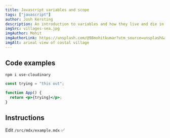 ```yaml
---
title: Javascript variables and scope
tags: ["javascript"]
author: Josh Kersting
description: An introduction to variables and how they live and die in a javascript environment.
imgSrc: villages-sea.jpg
imgAuthor: Mohit
imgAuthorLink: https://unsplash.com/@98mohitkumar?utm_source=unsplash&amp;utm_medium=referral&amp;utm_content=creditCopyText
imgAlt: arieal view of costal village
---
```


## Code examples

```bash
npm i use-cloudinary
```

```jsx
const trying = "this out";

function App() {
  return <p>{trying}</p>;
}
```

## Instructions

Edit `/src/mdx/example.mdx` ✅
